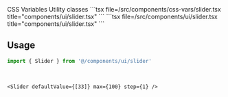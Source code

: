 <Tabs defaultValue="css-vars" className="w-full">
  <TabsList className="grid w-full grid-cols-2">
    <TabsTrigger value="css-vars">CSS Variables</TabsTrigger>
    <TabsTrigger value="util">Utility classes</TabsTrigger>
  </TabsList>
  <TabsContent value="css-vars">
    ```tsx file=<rootDir>/src/components/css-vars/slider.tsx title="components/ui/slider.tsx"
    ```
  </TabsContent>
  <TabsContent value="util">
    ```tsx file=<rootDir>/src/components/ui/slider.tsx title="components/ui/slider.tsx"
    ```
  </TabsContent>
</Tabs>

<br />

## Usage

```ts
import { Slider } from '@/components/ui/slider'
```

<br />

```tsx
<Slider defaultValue={[33]} max={100} step={1} />
```